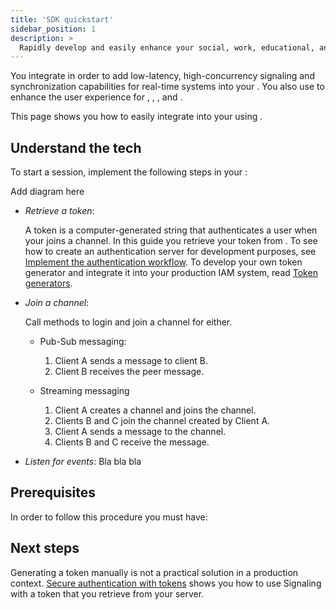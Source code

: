 ```yaml
---
title: 'SDK quickstart'
sidebar_position: 1
description: >
  Rapidly develop and easily enhance your social, work, educational, and IoT apps.
---
```




You integrate <Vg k="SIG" /> in order to add low-latency, high-concurrency signaling and
synchronization capabilities for real-time systems into your <Vpl k="CLIENT" />. You also use <Vg k="SIG" /> to
enhance the user experience for <Vg k="VIDEO" />, <Vg k="AUDIO" />,  <Vg k="ILS" />, and <Vg k="BS" />.

This page shows you how to easily integrate <Vg k="SIG" /> into your <Vpl k="CLIENT" /> using <Vg k="MESS_SDK" />.

## Understand the tech

To start a session, implement the following steps in your <Vpl k="CLIENT" />:

Add diagram here

- *Retrieve a token*:

    A token is a computer-generated string that authenticates a user when your <Vpl k="CLIENT" /> joins a channel. In this guide you retrieve your token from <Vg k="CONSOLE" />. To see how to create an authentication server for development purposes, see [Implement the authentication workflow](../get-started/authentication-workflow). To develop your own token generator and integrate it into your production IAM system, read [Token generators](/video-calling/develop/integrate-token-generation).

- *Join a channel*:

    Call methods to login and join a channel for either.

    - Pub-Sub messaging:

      1.  Client A sends a message to client B.
      1.  Client B receives the peer message.


    - Streaming messaging

      1.  Client A creates a channel and joins the channel.
      1.  Clients B and C join the channel created by Client A.
      1.  Client A sends a message to the channel.
      1.  Clients B and C receive the message.

- *Listen for events*:
    Bla bla bla

## Prerequisites

In order to follow this procedure you must have:

<Prerequites />

<GetStartedSDK  product="Signaling" company="Agora" sdk="Signaling SDK" client="app" />

## Next steps

Generating a token manually is not a practical solution in a production context. [Secure authentication with tokens](../develop/authentication-workflow) shows you how to use Signaling with a token that you retrieve from your server.
